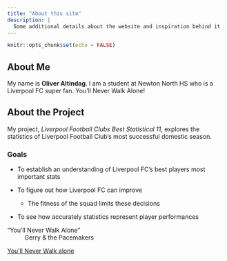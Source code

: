 ```yaml
---
title: "About this site"
description: |
  Some additional details about the website and inspiration behind it
---
```


```r
knitr::opts_chunk$set(echo = FALSE)
```

## About Me
My name is **Oliver Altindag**. I am a student at Newton North HS who is a Liverpool FC super fan. You'll Never Walk Alone!


## About the Project
My project, *Liverpool Football Clubs Best Statistical 11*, explores the statistics of Liverpool Football Club’s most successful domestic season. 

### Goals
* To establish an understanding of Liverpool FC's best players most important stats

* To figure out how Liverpool FC can improve  
  + The fitness of the squad limits these decisions

* To see how accurately statistics represent player performances  
  
"You'll Never Walk Alone"  
~ Gerry & the Pacemakers

[You'll Never Walk alone](https://lnk.to/YNWAstr)

